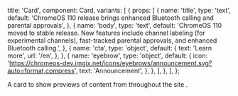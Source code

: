 
  title: 'Card',
  component: Card,
  variants: [
    {
      props: [
        {
          name: 'title',
          type: 'text',
          default:
            'ChromeOS 110 release brings enhanced Bluetooth calling and parental approvals',
        },
        {
          name: 'body',
          type: 'text',
          default:
            'ChromeOS 110 moved to stable release. New features include channel labeling (for experimental channels), fast-tracked parental approvals, and enhanced Bluetooth calling.',
        },
        {
          name: 'cta',
          type: 'object',
          default: {
            text: 'Learn more',
            url: '/en',
          },
        },
        {
          name: 'eyebrow',
          type: 'object',
          default: {
            icon: 'https://chromeos-dev.imgix.net/icons/eyebrows/announcement.svg?auto=format,compress',
            text: 'Announcement',
          },
        },
      ],
    },
  ],
};

A card to show previews of content from throughout the site
.
